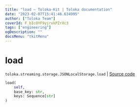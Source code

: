 ```yaml
---
title: "load — Toloka-Kit | Toloka documentation"
date: "2023-02-07T15:41:46.634995"
author: ["Toloka Team"]
coverId: F_bIcOYF9yjrxkPZrXc3
tags: ["engineering"]
ogDescription: ""
docsMenu: "tkitMenu"
---
```


# load
`toloka.streaming.storage.JSONLocalStorage.load` | [Source code](https://github.com/Toloka/toloka-kit/blob/v1.1.3/src/streaming/storage.py#L114)

```python
load(
    self,
    base_key: str,
    keys: Sequence[str]
)
```
